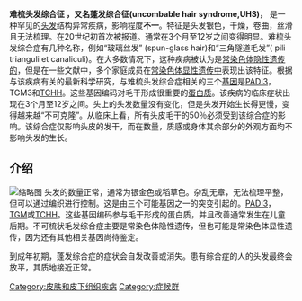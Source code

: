 {{Unreferenced|time=2021-04-08T01:14:48+00:00}}
'''难梳头发综合征 ，又名蓬发综合征(uncombable hair syndrome,UHS)，''' 是一种罕见的[[頭髮|头发]]结构异常疾病，影响程度'''不一'''。特征是头发银色，干燥，卷曲，丝滑且无法梳理。在20世纪初首次被报道。通常在3个月至12岁之间变得明显。难梳头发综合症有几种名称，例如“玻璃丝发” (spun-glass hair)和“三角隧道毛发”( pili trianguli et canaliculi)。在大多数情况下，这种疾病被认为是[[常染色體隱性遺傳|常染色体隐性遗传的]]，但是在一些文献中，多个家庭成员在[[常染色體顯性遺傳|常染色体显性遗传中]]表现出该特征。根据与该疾病有关的最新科学研究，与难梳头发综合症相关的三个[[Gene|基因]]是[[PADI3|PADI3]]，TGM3和[[Trichohyalin|TCHH]]。这些基因编码对毛干形成很重要的[[Protein|蛋白质]]。该疾病的临床症状出现在3个月至12岁之间。头上的头发数量没有变化，但是头发开始生长得更慢，变得越来越“不可克隆”。从临床上看，所有头皮毛干的50％必须受到该综合症的影响。该综合症仅影响头皮的发干，而在数量，质感或身体其余部分的外观方面均不影响头发的生长。

== 介绍 ==
[[File:Hair-uncombable_hair_syndrome-diagram.gif|缩略图]]
头发的数量正常，通常为银金色或稻草色。杂乱无章，无法梳理平整，但可以通过编织进行控制。这是由三个可能基因之一的突变引起的。[[PADI3|PADI3]]，[[TG3|TGM]]或[[TCHH|TCHH]]。这些基因编码参与毛干形成的蛋白质，并且改善通常发生在儿童后期。不可梳状毛发综合症主要是常染色体隐性遗传，但也可能是常染色体显性遗传，因为还有其他相关基因尚待鉴定。

到成年初期，蓬发综合症的症状会自发改善或消失。患有综合症的人的头发最终会放平，其质地接近正常。

[[Category:皮肤和皮下组织疾病|Category:皮肤和皮下组织疾病]]
[[Category:症候群|Category:症候群]]